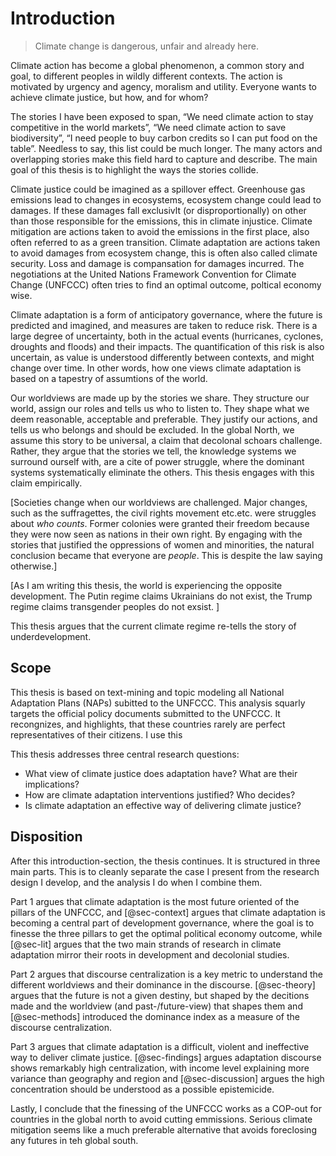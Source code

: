 # Introduction {#sec-intro}

>Climate change is dangerous, unfair and already here. 

Climate action has become a global phenomenon, a common story and goal, to different peoples in wildly different contexts. The action is motivated by urgency and agency, moralism and utility. Everyone wants to achieve climate justice, but how, and for whom? 

The stories I have been exposed to span, "We need climate action to stay competitive in the world markets", "We need climate action to save biodiversity", "I need people to buy carbon credits so I can put food on the table". Needless to say, this list could be much longer. The many actors and overlapping stories make this field hard to capture and describe. The main goal of this thesis is to highlight the ways the stories collide. 

Climate justice could be imagined as a spillover effect. Greenhouse gas emissions lead to changes in ecosystems, ecosystem change could lead to damages. If these damages fall exclusivlt (or disproportionally) on other than those responsible for the emissions, this in climate injustice. Climate mitigation are actions taken to avoid the emissions in the first place, also often referred to as a green transition. Climate adaptation are actions taken to avoid damages from ecosystem change, this is often also called climate security. Loss and damage is compansation for damages incurred. The negotiations at the United Nations Framework Convention for Climate Change (UNFCCC) often tries to find an optimal outcome, poltical economy wise. 

Climate adaptation is a form of anticipatory governance, where the future is predicted and imagined, and measures are taken to reduce risk. There is a large degree of uncertainty, both in the actual events (hurricanes, cyclones, droughts and floods) and their impacts. The quantification of this risk is also uncertain, as value is understood differently between contexts, and might change over time. In other words, how one views climate adaptation is based on a tapestry of assumtions of the world.

Our worldviews are made up by the stories we share. They structure our world, assign our roles and tells us who to listen to. They shape what we deem reasonable, acceptable and preferable. They justify our actions, and tells us who belongs and should be excluded. In the global North, we assume this story to be universal, a claim that decolonal schoars challenge. Rather, they argue that the stories we tell, the knowledge systems we surround ourself with, are a cite of power struggle, where the dominant systems systematically eliminate the others. This thesis engages with this claim empirically.

[Societies change when our worldviews are challenged. Major changes, such as the suffragettes, the civil rights movement etc.etc. were struggles about *who counts*. Former colonies were granted their freedom because they were now seen as nations in their own right. By engaging with the stories that justified the oppressions of women and minorities, the natural conclusion became that everyone are *people*. This is despite the law saying otherwise.]

[As I am writing this thesis, the world is experiencing the opposite development. The Putin regime claims Ukrainians do not exist, the Trump regime claims transgender peoples do not exsist. ]

This thesis argues that the current climate regime re-tells the story of underdevelopment. 

## Scope

This thesis is based on text-mining and topic modeling all National Adaptation Plans (NAPs) subitted to the UNFCCC. This analysis squarly targets the official policy documents submitted to the UNFCCC. It recongnizes, and highlights, that these countries rarely are perfect representatives of their citizens. I use this 

This thesis addresses three central research questions:

- What view of climate justice does adaptation have? What are their implications?
- How are climate adaptation interventions justified? Who decides?
- Is climate adaptation an effective way of delivering climate justice? 

## Disposition

After this introduction-section, the thesis continues. It is structured in three main parts. This is to cleanly separate the case I present from the research design I develop, and the analysis I do when I combine them. 

Part 1 argues that climate adaptation is the most future oriented of the pillars of the UNFCCC, and 
[@sec-context] argues that climate adaptation is becoming a central part of development governance, where the goal is to finesse the three pillars to get the optimal political economy outcome, while [@sec-lit] argues that the two main strands of research in climate adaptation mirror their roots in development and decolonial studies.

Part 2 argues that discourse centralization is a key metric to understand the different worldviews and their dominance in the discourse. [@sec-theory] argues that the future is not a given destiny, but shaped by the decitions made and the worldview (and past-/future-view) that shapes them and [@sec-methods] introduced the dominance index as a measure of the discourse centralization. 

Part 3 argues that climate adaptation is a difficult, violent and ineffective way to deliver climate justice. [@sec-findings] argues adaptation discourse shows remarkably high centralization, with income level explaining more variance than geography and region and [@sec-discussion] argues the high concentration should be understood as a possible epistemicide.

Lastly, I conclude that the finessing of the UNFCCC works as a COP-out for countries in the global north to avoid cutting emmissions. Serious climate mitigation seems like a much preferable alternative that avoids foreclosing any futures in teh global south. 